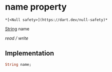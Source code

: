 # name property

    *[<Null safety>](https://dart.dev/null-safety)*

[String](https://api.flutter.dev/flutter/dart-core/String-class.html) name

_read / write_

## Implementation

```dart
String name;


```
